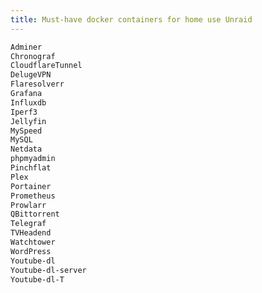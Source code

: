 ---
title: Must-have docker containers for home use Unraid
---

```bash copy
Adminer
Chronograf
CloudflareTunnel
DelugeVPN
Flaresolverr
Grafana
Influxdb
Iperf3
Jellyfin
MySpeed
MySQL
Netdata
phpmyadmin
Pinchflat
Plex
Portainer
Prometheus
Prowlarr
QBittorrent
Telegraf
TVHeadend
Watchtower
WordPress
Youtube-dl
Youtube-dl-server
Youtube-dl-T
```
